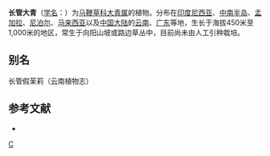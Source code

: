 {{Speciesbox 
| taxon = Clerodendrum indicum
| authority = (Linn.) O. Ktze.
}}

'''长管大青'''（[[学名|学名]]：{{lang|la|''Clerodendrum indicum''}}）为[[马鞭草科|马鞭草科]][[大青属|大青属]]的植物。分布在[[印度尼西亚|印度尼西亚]]、[[中南半岛|中南半岛]]、[[孟加拉|孟加拉]]、[[尼泊尔|尼泊尔]]、[[马来西亚|马来西亚]]以及[[中国大陆|中国大陆]]的[[云南|云南]]、[[广东|广东]]等地，生长于海拔450米至1,000米的地区，常生于向阳山坡或路边草丛中，目前尚未由人工引种栽培。

== 别名 ==
长管假茉莉（云南植物志）

== 参考文献 ==
<div class="references-small">
* {{cite web| url =http://www.bioinfo.cn/db05/KmzwSpecies.php?action=view&id=24035| title =长管大青| work =《中国高等植物数据库全库》| publisher =中国科学院微生物研究所| author =昆明植物研究所| accessdate =2009-02-25| deadurl =yes| archiveurl =https://web.archive.org/web/20160305054706/http://www.bioinfo.cn/db05/KmzwSpecies.php?action=view&id=24035| archivedate =2016-03-05}}
</div>

{{Taxonbar}}

[[Category:大青属|C]]